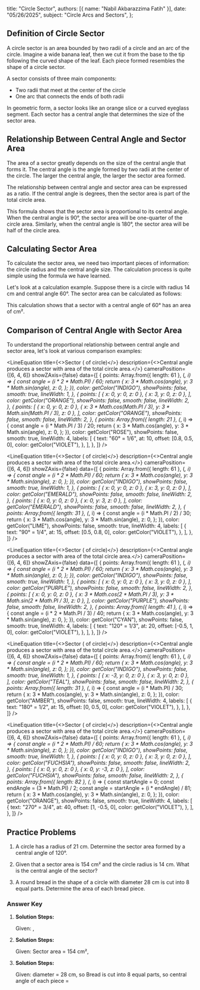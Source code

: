   title: "Circle Sector",
  authors: [{ name: "Nabil Akbarazzima Fatih" }],
  date: "05/26/2025",
  subject: "Circle Arcs and Sectors",
};


## Definition of Circle Sector

A circle sector is an area bounded by two radii of a circle and an arc of the circle. Imagine a wide banana leaf, then we cut it from the base to the tip following the curved shape of the leaf. Each piece formed resembles the shape of a circle sector.

A sector consists of three main components:

- Two radii that meet at the center of the circle
- One arc that connects the ends of both radii

In geometric form, a sector looks like an orange slice or a curved eyeglass segment. Each sector has a central angle that determines the size of the sector area.

## Relationship Between Central Angle and Sector Area

The area of a sector greatly depends on the size of the central angle that forms it. The central angle is the angle formed by two radii at the center of the circle. The larger the central angle, the larger the sector area formed.

The relationship between central angle and sector area can be expressed as a ratio. If the central angle is <InlineMath math="\alpha" /> degrees, then the sector area is <InlineMath math="\frac{\alpha}{360°}" /> part of the total circle area.

<div className="flex flex-col gap-4">
<BlockMath math="\text{Sector Area} = \frac{\alpha}{360°} \times \pi r^2" />
</div>

This formula shows that the sector area is proportional to its central angle. When the central angle is 90°, the sector area will be one-quarter of the circle area. Similarly, when the central angle is 180°, the sector area will be half of the circle area.

## Calculating Sector Area

To calculate the sector area, we need two important pieces of information: the circle radius and the central angle size. The calculation process is quite simple using the formula we have learned.

Let's look at a calculation example. Suppose there is a circle with radius 14 cm and central angle 60°. The sector area can be calculated as follows:

<div className="flex flex-col gap-4">
<BlockMath math="\text{Sector Area} = \frac{60°}{360°} \times \pi \times 14^2" />
<BlockMath math="= \frac{1}{6} \times \frac{22}{7} \times 196" />
<BlockMath math="= \frac{22 \times 196}{6 \times 7}" />
<BlockMath math="= \frac{4312}{42}" />
<BlockMath math="= \frac{2156}{21} = 102\frac{14}{21} = 102\frac{2}{3} \text{ cm}^2" />
</div>

This calculation shows that a sector with a central angle of 60° has an area of <InlineMath math="102\frac{2}{3}" /> cm².

## Comparison of Central Angle with Sector Area

To understand the proportional relationship between central angle and sector area, let's look at various comparison examples:

<div className="flex flex-col gap-4">

<LineEquation
  title={<>Sector <InlineMath math="60°" /> (<InlineMath math="\frac{1}{6}" /> of circle)</>}
  description={<>Central angle <InlineMath math="60°" /> produces a sector with area <InlineMath math="\frac{1}{6}" /> of the total circle area.</>}
  cameraPosition={[6, 4, 6]}
  showZAxis={false}
  data={[
    {
      points: Array.from({ length: 61 }, (_, i) => {
        const angle = (i * 2 * Math.PI) / 60;
        return {
          x: 3 * Math.cos(angle),
          y: 3 * Math.sin(angle),
          z: 0,
        };
      }),
      color: getColor("INDIGO"),
      showPoints: false,
      smooth: true,
      lineWidth: 1,
    },
    {
      points: [
        { x: 0, y: 0, z: 0 },
        { x: 3, y: 0, z: 0 },
      ],
      color: getColor("ORANGE"),
      showPoints: false,
      smooth: false,
      lineWidth: 2,
    },
    {
      points: [
        { x: 0, y: 0, z: 0 },
        { x: 3 * Math.cos(Math.PI / 3), y: 3 * Math.sin(Math.PI / 3), z: 0 },
      ],
      color: getColor("ORANGE"),
      showPoints: false,
      smooth: false,
      lineWidth: 2,
    },
    {
      points: Array.from({ length: 21 }, (_, i) => {
        const angle = (i * Math.PI / 3) / 20;
        return {
          x: 3 * Math.cos(angle),
          y: 3 * Math.sin(angle),
          z: 0,
        };
      }),
      color: getColor("ROSE"),
      showPoints: false,
      smooth: true,
      lineWidth: 4,
      labels: [
        {
          text: "60° = 1/6",
          at: 10,
          offset: [0.8, 0.5, 0],
          color: getColor("VIOLET"),
        },
      ],
    },
  ]}
/>

<LineEquation
  title={<>Sector <InlineMath math="90°" /> (<InlineMath math="\frac{1}{4}" /> of circle)</>}
  description={<>Central angle <InlineMath math="90°" /> produces a sector with area <InlineMath math="\frac{1}{4}" /> of the total circle area.</>}
  cameraPosition={[6, 4, 6]}
  showZAxis={false}
  data={[
    {
      points: Array.from({ length: 61 }, (_, i) => {
        const angle = (i * 2 * Math.PI) / 60;
        return {
          x: 3 * Math.cos(angle),
          y: 3 * Math.sin(angle),
          z: 0,
        };
      }),
      color: getColor("INDIGO"),
      showPoints: false,
      smooth: true,
      lineWidth: 1,
    },
    {
      points: [
        { x: 0, y: 0, z: 0 },
        { x: 3, y: 0, z: 0 },
      ],
      color: getColor("EMERALD"),
      showPoints: false,
      smooth: false,
      lineWidth: 2,
    },
    {
      points: [
        { x: 0, y: 0, z: 0 },
        { x: 0, y: 3, z: 0 },
      ],
      color: getColor("EMERALD"),
      showPoints: false,
      smooth: false,
      lineWidth: 2,
    },
    {
      points: Array.from({ length: 31 }, (_, i) => {
        const angle = (i * Math.PI / 2) / 30;
        return {
          x: 3 * Math.cos(angle),
          y: 3 * Math.sin(angle),
          z: 0,
        };
      }),
      color: getColor("LIME"),
      showPoints: false,
      smooth: true,
      lineWidth: 4,
      labels: [
        {
          text: "90° = 1/4",
          at: 15,
          offset: [0.5, 0.8, 0],
          color: getColor("VIOLET"),
        },
      ],
    },
  ]}
/>

<LineEquation
  title={<>Sector <InlineMath math="120°" /> (<InlineMath math="\frac{1}{3}" /> of circle)</>}
  description={<>Central angle <InlineMath math="120°" /> produces a sector with area <InlineMath math="\frac{1}{3}" /> of the total circle area.</>}
  cameraPosition={[6, 4, 6]}
  showZAxis={false}
  data={[
    {
      points: Array.from({ length: 61 }, (_, i) => {
        const angle = (i * 2 * Math.PI) / 60;
        return {
          x: 3 * Math.cos(angle),
          y: 3 * Math.sin(angle),
          z: 0,
        };
      }),
      color: getColor("INDIGO"),
      showPoints: false,
      smooth: true,
      lineWidth: 1,
    },
    {
      points: [
        { x: 0, y: 0, z: 0 },
        { x: 3, y: 0, z: 0 },
      ],
      color: getColor("PURPLE"),
      showPoints: false,
      smooth: false,
      lineWidth: 2,
    },
    {
      points: [
        { x: 0, y: 0, z: 0 },
        { x: 3 * Math.cos(2 * Math.PI / 3), y: 3 * Math.sin(2 * Math.PI / 3), z: 0 },
      ],
      color: getColor("PURPLE"),
      showPoints: false,
      smooth: false,
      lineWidth: 2,
    },
    {
      points: Array.from({ length: 41 }, (_, i) => {
        const angle = (i * 2 * Math.PI / 3) / 40;
        return {
          x: 3 * Math.cos(angle),
          y: 3 * Math.sin(angle),
          z: 0,
        };
      }),
      color: getColor("CYAN"),
      showPoints: false,
      smooth: true,
      lineWidth: 4,
      labels: [
        {
          text: "120° = 1/3",
          at: 20,
          offset: [-0.5, 1, 0],
          color: getColor("VIOLET"),
        },
      ],
    },
  ]}
/>

<LineEquation
  title={<>Sector <InlineMath math="180°" /> (<InlineMath math="\frac{1}{2}" /> of circle)</>}
  description={<>Central angle <InlineMath math="180°" /> produces a sector with area <InlineMath math="\frac{1}{2}" /> of the total circle area.</>}
  cameraPosition={[6, 4, 6]}
  showZAxis={false}
  data={[
    {
      points: Array.from({ length: 61 }, (_, i) => {
        const angle = (i * 2 * Math.PI) / 60;
        return {
          x: 3 * Math.cos(angle),
          y: 3 * Math.sin(angle),
          z: 0,
        };
      }),
      color: getColor("INDIGO"),
      showPoints: false,
      smooth: true,
      lineWidth: 1,
    },
    {
      points: [
        { x: -3, y: 0, z: 0 },
        { x: 3, y: 0, z: 0 },
      ],
      color: getColor("TEAL"),
      showPoints: false,
      smooth: false,
      lineWidth: 2,
    },
    {
      points: Array.from({ length: 31 }, (_, i) => {
        const angle = (i * Math.PI) / 30;
        return {
          x: 3 * Math.cos(angle),
          y: 3 * Math.sin(angle),
          z: 0,
        };
      }),
      color: getColor("AMBER"),
      showPoints: false,
      smooth: true,
      lineWidth: 4,
      labels: [
        {
          text: "180° = 1/2",
          at: 15,
          offset: [0, 0.5, 0],
          color: getColor("VIOLET"),
        },
      ],
    },
  ]}
/>

<LineEquation
  title={<>Sector <InlineMath math="270°" /> (<InlineMath math="\frac{3}{4}" /> of circle)</>}
  description={<>Central angle <InlineMath math="270°" /> produces a sector with area <InlineMath math="\frac{3}{4}" /> of the total circle area.</>}
  cameraPosition={[6, 4, 6]}
  showZAxis={false}
  data={[
    {
      points: Array.from({ length: 61 }, (_, i) => {
        const angle = (i * 2 * Math.PI) / 60;
        return {
          x: 3 * Math.cos(angle),
          y: 3 * Math.sin(angle),
          z: 0,
        };
      }),
      color: getColor("INDIGO"),
      showPoints: false,
      smooth: true,
      lineWidth: 1,
    },
    {
      points: [
        { x: 0, y: 0, z: 0 },
        { x: 3, y: 0, z: 0 },
      ],
      color: getColor("FUCHSIA"),
      showPoints: false,
      smooth: false,
      lineWidth: 2,
    },
    {
      points: [
        { x: 0, y: 0, z: 0 },
        { x: 0, y: -3, z: 0 },
      ],
      color: getColor("FUCHSIA"),
      showPoints: false,
      smooth: false,
      lineWidth: 2,
    },
    {
      points: Array.from({ length: 82 }, (_, i) => {
        const startAngle = 0;
        const endAngle = (3 * Math.PI) / 2;
        const angle = startAngle + (i * endAngle) / 81;
        return {
          x: 3 * Math.cos(angle),
          y: 3 * Math.sin(angle),
          z: 0,
        };
      }),
      color: getColor("ORANGE"),
      showPoints: false,
      smooth: true,
      lineWidth: 4,
      labels: [
        {
          text: "270° = 3/4",
          at: 40,
          offset: [1, -0.5, 0],
          color: getColor("VIOLET"),
        },
      ],
    },
  ]}
/>

</div>

## Practice Problems

1. A circle has a radius of 21 cm. Determine the sector area formed by a central angle of 120°.

2. Given that a sector area is 154 cm² and the circle radius is 14 cm. What is the central angle of the sector?

3. A round bread in the shape of a circle with diameter 28 cm is cut into 8 equal parts. Determine the area of each bread piece.

### Answer Key

1. **Solution Steps:**

   Given: <InlineMath math="r = 21 \text{ cm}" />, <InlineMath math="\alpha = 120°" />
   
   <div className="flex flex-col gap-4">
   <BlockMath math="\text{Sector Area} = \frac{\alpha}{360°} \times \pi r^2" />
   <BlockMath math="= \frac{120°}{360°} \times \frac{22}{7} \times 21^2" />
   <BlockMath math="= \frac{1}{3} \times \frac{22}{7} \times 441" />
   <BlockMath math="= \frac{22 \times 441}{3 \times 7}" />
   <BlockMath math="= \frac{9702}{21}" />
   <BlockMath math="= 462 \text{ cm}^2" />
   </div>

2. **Solution Steps:**

   Given: Sector area = 154 cm², <InlineMath math="r = 14 \text{ cm}" />
   
   <div className="flex flex-col gap-4">
   <BlockMath math="154 = \frac{\alpha}{360°} \times \frac{22}{7} \times 14^2" />
   <BlockMath math="154 = \frac{\alpha}{360°} \times \frac{22}{7} \times 196" />
   <BlockMath math="154 = \frac{\alpha}{360°} \times \frac{22 \times 196}{7}" />
   <BlockMath math="154 = \frac{\alpha}{360°} \times \frac{4312}{7}" />
   <BlockMath math="154 = \frac{\alpha}{360°} \times 616" />
   <BlockMath math="\frac{\alpha}{360°} = \frac{154}{616} = \frac{1}{4}" />
   <BlockMath math="\alpha = \frac{1}{4} \times 360° = 90°" />
   </div>

3. **Solution Steps:**

   Given: diameter = 28 cm, so <InlineMath math="r = 14 \text{ cm}" />
   Bread is cut into 8 equal parts, so central angle of each piece = <InlineMath math="\frac{360°}{8} = 45°" />
   
   <div className="flex flex-col gap-4">
   <BlockMath math="\text{Area of each piece} = \frac{45°}{360°} \times \frac{22}{7} \times 14^2" />
   <BlockMath math="= \frac{1}{8} \times \frac{22}{7} \times 196" />
   <BlockMath math="= \frac{22 \times 196}{8 \times 7}" />
   <BlockMath math="= \frac{4312}{56}" />
   <BlockMath math="= 77 \text{ cm}^2" />
   </div>